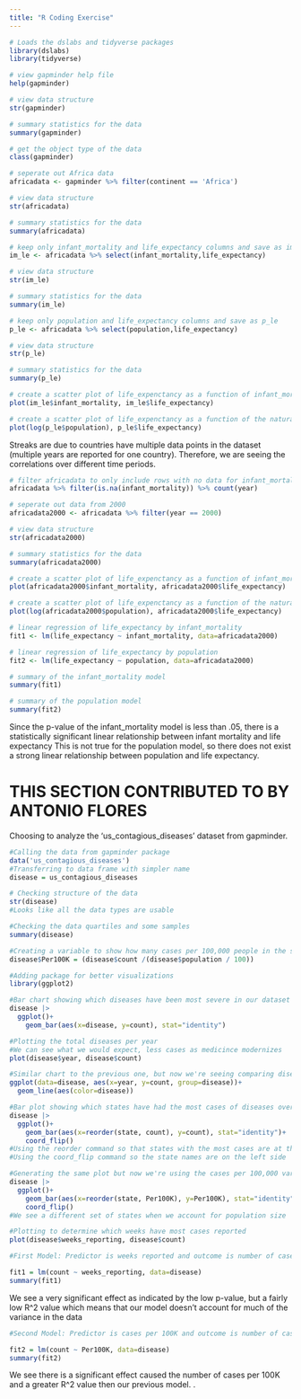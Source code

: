```yaml
---
title: "R Coding Exercise"
---
```


```r
# Loads the dslabs and tidyverse packages
library(dslabs)
library(tidyverse)

# view gapminder help file
help(gapminder)

# view data structure
str(gapminder)
```

```r
# summary statistics for the data
summary(gapminder)
```

```r
# get the object type of the data
class(gapminder)
```

```r
# seperate out Africa data
africadata <- gapminder %>% filter(continent == 'Africa')

# view data structure
str(africadata)

# summary statistics for the data
summary(africadata)
```

```r
# keep only infant_mortality and life_expectancy columns and save as im_le
im_le <- africadata %>% select(infant_mortality,life_expectancy)

# view data structure
str(im_le)

# summary statistics for the data
summary(im_le)
```

```r
# keep only population and life_expectancy columns and save as p_le
p_le <- africadata %>% select(population,life_expectancy)

# view data structure
str(p_le)

# summary statistics for the data
summary(p_le)
```

```r
# create a scatter plot of life_expenctancy as a function of infant_mortality
plot(im_le$infant_mortality, im_le$life_expectancy)
```

```r
# create a scatter plot of life_expenctancy as a function of the natural log of population
plot(log(p_le$population), p_le$life_expectancy)
```

Streaks are due to countries have multiple data points in the dataset (multiple years are reported for one country). Therefore, we are seeing the correlations over different time periods.

```r
# filter africadata to only include rows with no data for infant_mortality and then get the count of year values.
africadata %>% filter(is.na(infant_mortality)) %>% count(year)
```

```r
# seperate out data from 2000
africadata2000 <- africadata %>% filter(year == 2000)

# view data structure
str(africadata2000)

# summary statistics for the data
summary(africadata2000)
```

```r
# create a scatter plot of life_expenctancy as a function of infant_mortality
plot(africadata2000$infant_mortality, africadata2000$life_expectancy)
```

```r
# create a scatter plot of life_expenctancy as a function of the natural log of population
plot(log(africadata2000$population), africadata2000$life_expectancy)
```

```r
# linear regression of life_expectancy by infant_mortality
fit1 <- lm(life_expectancy ~ infant_mortality, data=africadata2000)

# linear regression of life_expectancy by population
fit2 <- lm(life_expectancy ~ population, data=africadata2000)

# summary of the infant_mortality model
summary(fit1)
```

```r
# summary of the population model
summary(fit2)
```

Since the p-value of the infant_mortality model is less than .05, there is a statistically significant linear relationship between infant mortality and life expectancy This is not true for the population model, so there does not exist a strong linear relationship between population and life expectancy.

# THIS SECTION CONTRIBUTED TO BY ANTONIO FLORES

Choosing to analyze the 'us_contagious_diseases' dataset from gapminder.

```r
#Calling the data from gapminder package
data('us_contagious_diseases')
#Transferring to data frame with simpler name
disease = us_contagious_diseases
```

```r
# Checking structure of the data
str(disease)
#Looks like all the data types are usable
```

```r
#Checking the data quartiles and some samples
summary(disease)
```

```r
#Creating a variable to show how many cases per 100,000 people in the state have contracted the disease
disease$Per100K = (disease$count /(disease$population / 100))
```

```r
#Adding package for better visualizations
library(ggplot2)
```

```r
#Bar chart showing which diseases have been most severe in our dataset
disease |>
  ggplot()+
    geom_bar(aes(x=disease, y=count), stat="identity")
```

```r
#Plotting the total diseases per year
#We can see what we would expect, less cases as medicince modernizes
plot(disease$year, disease$count)
```

```r
#Similar chart to the previous one, but now we're seeing comparing diseases to each other for reference
ggplot(data=disease, aes(x=year, y=count, group=disease))+
  geom_line(aes(color=disease))
```

```r
#Bar plot showing which states have had the most cases of diseases overall
disease |>
  ggplot()+
    geom_bar(aes(x=reorder(state, count), y=count), stat="identity")+
    coord_flip()
#Using the reorder command so that states with the most cases are at the top
#Using the coord_flip command so the state names are on the left side
```

```r
#Generating the same plot but now we're using the cases per 100,000 variable we created earliar.
disease |>
  ggplot()+
    geom_bar(aes(x=reorder(state, Per100K), y=Per100K), stat="identity")+
    coord_flip()
#We see a different set of states when we account for population size
```

```r
#Plotting to determine which weeks have most cases reported
plot(disease$weeks_reporting, disease$count)
```

```r
#First Model: Predictor is weeks reported and outcome is number of cases

fit1 = lm(count ~ weeks_reporting, data=disease)
summary(fit1)
```

We see a very significant effect as indicated by the low p-value, but a fairly low R\^2 value which means that our model doesn't account for much of the variance in the data

```r
#Second Model: Predictor is cases per 100K and outcome is number of cases

fit2 = lm(count ~ Per100K, data=disease)
summary(fit2)
```

We see there is a significant effect caused the number of cases per 100K and a greater R\^2 value then our previous model.
.
